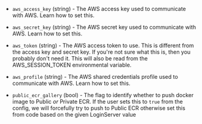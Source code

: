 <!-- Code generated from the comments of the AwsAccessConfig struct in builder/docker/ecr_login.go; DO NOT EDIT MANUALLY -->

- `aws_access_key` (string) - The AWS access key used to communicate with
  AWS. Learn how to set
  this.

- `aws_secret_key` (string) - The AWS secret key used to communicate with
  AWS. Learn how to set
  this.

- `aws_token` (string) - The AWS access token to use. This is different from
  the access key and secret key. If you're not sure what this is, then you
  probably don't need it. This will also be read from the AWS_SESSION_TOKEN
  environmental variable.

- `aws_profile` (string) - The AWS shared credentials profile used to
  communicate with AWS. Learn how to set
  this.

- `public_ecr_gallery` (bool) - The flag to identify whether to push docker image to Public _or_ Private
  ECR. If the user sets this to `true` from the config, we will forcefully
  try to push to Public ECR otherwise set this from code based on the
  given LoginServer value

<!-- End of code generated from the comments of the AwsAccessConfig struct in builder/docker/ecr_login.go; -->
